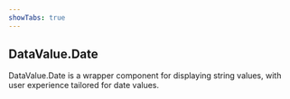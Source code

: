 ```yaml
---
showTabs: true
---
```


## DataValue.Date

DataValue.Date is a wrapper component for displaying string values, with user experience tailored for date values.
